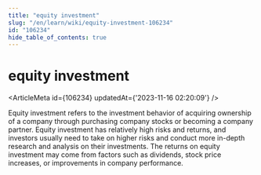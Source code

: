 ```yaml
---
title: "equity investment"
slug: "/en/learn/wiki/equity-investment-106234"
id: "106234"
hide_table_of_contents: true
---
```



# equity investment

<ArticleMeta id={106234} updatedAt={'2023-11-16 02:20:09'} />
<div className='border-solid border-b border-t-0 my-4 border-[var(--ifm-color-gray-300)]' />

Equity investment refers to the investment behavior of acquiring ownership of a company through purchasing company stocks or becoming a company partner. Equity investment has relatively high risks and returns, and investors usually need to take on higher risks and conduct more in-depth research and analysis on their investments. The returns on equity investment may come from factors such as dividends, stock price increases, or improvements in company performance.
